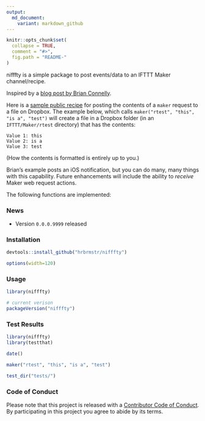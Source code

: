 ```yaml
---
output:
  md_document:
    variant: markdown_github
---
```


<!-- README.md is generated from README.Rmd. Please edit that file -->

```r
knitr::opts_chunk$set(
  collapse = TRUE,
  comment = "#>",
  fig.path = "README-"
)
```

<!-- [![Build Status](https://travis-ci.org/hrbrmstr/nifffty.svg)](https://travis-ci.org/hrbrmstr/nifffty) 
![Project Status: Concept - Minimal or no implementation has been done yet.](http://www.repostatus.org/badges/0.1.0/concept.svg)](http://www.repostatus.org/#concept)
[![CRAN_Status_Badge](http://www.r-pkg.org/badges/version/nifffty)](http://cran.r-project.org/web/packages/nifffty) 
![downloads](http://cranlogs.r-pkg.org/badges/grand-total/nifffty) -->

nifffty is a simple package to post events/data to an IFTTT Maker channel/recipe.

Inspired by a [blog post by Brian Connelly](http://bconnelly.net/2015/06/connecting-r-to-everything-with-ifttt/).

Here is a [sample public recipe](https://ifttt.com/recipes/300804-post-maker-event-values-to-dropbox-file) for posting the contents of a `maker` request to a file on Dropbox. The example below, which calls `maker("rtest", "this", "is a", "test")` will create a file in a Dropbox folder (in an `IFTTT/Maker/rtest` directory) that has the contents:

    Value 1: this
    Value 2: is a
    Value 3: test
    
(How the contents is formatted is entirely up to you.)

Brian's example posts an iOS notification, but you can do many, many things with this capability. Future enhancements will include the ability to _receive_ Maker web request actions.

The following functions are implemented:

### News

- Version `0.0.0.9999` released

### Installation

```r
devtools::install_github("hrbrmstr/nifffty")
```

```r
options(width=120)
```

### Usage

```r
library(nifffty)

# current verison
packageVersion("nifffty")

```

### Test Results

```r
library(nifffty)
library(testthat)

date()

maker("rtest", "this", "is a", "test")

test_dir("tests/")
```

### Code of Conduct

Please note that this project is released with a [Contributor Code of Conduct](CONDUCT.md). 
By participating in this project you agree to abide by its terms.
